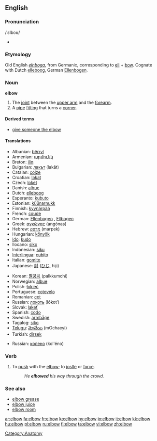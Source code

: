 ==English==

===Pronunciation===
{{wikipedia}}
/ˈɛlboʊ/
*{{audio|en-us-elbow.ogg|Audio (US)}}

===Etymology===
Old English ''[[elnboga]]'', from Germanic, corresponding to [[ell]] + [[bow]].  Cognate with Dutch [[elleboog]], German [[Ellenbogen]].

===Noun===
'''elbow'''
#The [[joint]] between the [[upper arm]] and the [[forearm]].
#A [[pipe]] [[fitting]] that turns a [[corner]].

====Derived terms====
*[[give the elbow|give someone the elbow]]


==== Translations ====
{{trans-top|joint between upper arm and forearm}}
*Albanian: [[bërryl]] {{m}}
* Armenian: [[արմունկ]]
*Breton: [[ilin]] {{m}}
*Bulgarian: [[лакът]] (lakǎt) {{m}}
*Catalan: [[colze]] {{m}}
*Croatian: [[lakat]]
*Czech: [[loket]] {{m}}
*Danish: [[albue]]
*Dutch: [[elleboog]] {{m}}
*Esperanto: [[kubuto]]
*Estonian: [[küünarnukk]]
*Finnish: [[kyynärpää]]
*French: [[coude]] {{m}}
*German: [[Ellenbogen]] {{m}}, [[Ellbogen]] {{m}}
*Greek: [[αγκώνας]] (angónas)
*Hebrew: [[מרפק]] (marpek)
*Hungarian: [[könyök]]
*[[Ido]]: [[kudo]]
*Ilocano: [[siko]]
*Indonesian: [[siku]]
*[[Interlingua]]: [[cubito]]
*Italian: [[gomito]] {{m}}
*Japanese: [[肘]] ([[ひじ]], hiji)
{{trans-mid}}
*Korean: [[팔꿈치]] (palkkumchi)
*Norwegian: [[albue]]
*Polish: [[łokieć]] {{m}}
*Portuguese: [[cotovelo]] {{m}}
*Romanian: [[cot]] {{n}}
*Russian: [[локоть]] (lókot’) {{m}}
*Slovak: [[lakeť]] {{m}}
*Spanish: [[codo]] {{m}}
*Swedish: [[armbåge]]
*Tagalog: [[siko]]
*[[Telugu]]: [[మోచేయి]] (mOchaeyi)
*Turkish: [[dirsek]]
{{trans-bottom}}

{{trans-top|pipe fitting}}
{{trans-mid}}
*Russian: [[колено]] (kol'éno) {{n}}
{{trans-bottom}}

===Verb===
{{en-verb}}
#To [[push]] with the [[elbow]]; to [[jostle]] or [[force]].
#:''He '''elbowed''' his way through the crowd.''

===See also===
*[[elbow grease]]
*[[elbow juice]]
*[[elbow room]]

[[Category:Anatomy]]

[[ar:elbow]]
[[fa:elbow]]
[[fr:elbow]]
[[ko:elbow]]
[[hy:elbow]]
[[io:elbow]]
[[it:elbow]]
[[kk:elbow]]
[[hu:elbow]]
[[pl:elbow]]
[[ru:elbow]]
[[fi:elbow]]
[[ta:elbow]]
[[vi:elbow]]
[[zh:elbow]]
